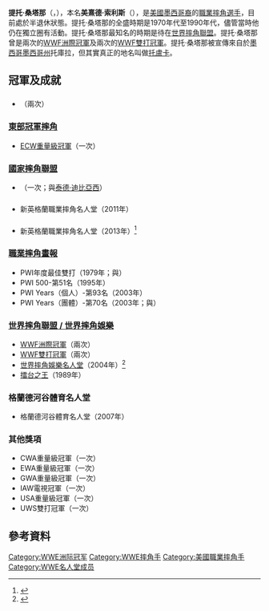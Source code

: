 {{Infobox Pro Wrestler
| name = 提托·桑塔那
| image = Tito Santana 2011b.jpg
| img_capt =提托·桑塔那（2011年）
| names = El Matador<ref name="OWOW"/><br>Merced Solis<br>Richard Blood<ref name="OWOW"/><ref name=tales>{{cite book|title=Tito Santana's Tales From the Ring|last= Santana|first=Tito|publisher=Sports Publishing LLC|year=2008|isbn=978-1-59670-325-4}}</ref><br>Tino Santana<ref name=tales/><br>Chico Santana<ref name=tales/><br>'''Tito Santana'''<ref name="OWOW"/>
| birthname = 美熹德·索利斯
| nickname = 
| height = {{height|ft=6|in=2}}<ref name="OWOW">{{cite web|url=http://www.onlineworldofwrestling.com/profiles/t/tito-santana.html|title=Tito Santana Profile|accessdate=2010-06-04|publisher=Online World Of Wrestling|archive-date=2012-07-30|archive-url=https://web.archive.org/web/20120730023233/http://www.onlineworldofwrestling.com/profiles/t/tito-santana.html|dead-url=no}}</ref>
| weight = {{convert|234|lb|kg|abbr=on}}<ref name="OWOW"/>
| birth_date = {{Birth date and age|1953|05|10}}
| birth_place = {{USA}}[[德克薩斯州|德克薩斯州]][[伊達爾戈縣_(德克薩斯州)|伊達爾戈縣]][[米申|米申]]<ref name="OWOW"/>
| death_date = 
| death_place = 
| resides = {{USA}}[[紐澤西州|紐澤西州]][[摩里斯縣_(紐澤西州)|摩里斯縣]]{{link-en|洛斯貝利鎮 (紐澤西州)|Roxbury Township, New Jersey|洛斯貝利鎮}}<ref name="OWOW"/>
| billed = {{MEX}}[[墨西哥州|墨西哥州]][[托盧卡|托庫拉]]<ref name="OWOW"/><ref name=WWE/>
| trainer = {{link-en|小島泰弘|Yasuhiro Kojima}}<ref name=tales/><br>[[巴布·歐頓|巴布·歐頓]]<ref name=tales/>
| debut = 1977年<ref name=tales/>
| retired = 
| spouse = 
}}

'''提托·桑塔那'''（{{lang-en|'''Tito Santana'''}}，{{bd|1953年|5月10日}}），本名'''美熹德·索利斯'''（{{lang-en|'''Merced Solis'''}}），是[[美國|美國]][[墨西哥裔美國人|墨西哥裔]]的[[職業摔角|職業摔角]][[選手|選手]]，目前處於半退休狀態。提托·桑塔那的全盛時期是1970年代至1990年代，儘管當時他仍在獨立圈有活動。提托·桑塔那最知名的時期是待在[[世界摔角聯盟|世界摔角聯盟]]。提托·桑塔那曾是兩次的[[WWF洲際冠軍|WWF洲際冠軍]]及兩次的[[WWF雙打冠軍|WWF雙打冠軍]]。提托·桑塔那被宣傳來自於[[墨西哥|墨西哥]][[墨西哥州|墨西哥州]]托庫拉，但其實真正的地名叫做[[托盧卡|托盧卡]]。

==冠軍及成就==
==={{link-en|美國摔角聯會|American Wrestling Federation}}===
*{{link-en|AWF重量級冠軍|AWF Heavyweight Championship}}（兩次）

===[[東部冠軍摔角|東部冠軍摔角]]===
*[[ECW重量級冠軍|ECW重量級冠軍]]（一次）

===[[國家摔角聯盟|國家摔角聯盟]]===
*{{link-en|NWA美西雙打冠軍|NWA Florida Tag Team Championship}}（一次；與[[泰德·迪比亞西|泰德·迪比亞西]]）

==={{link-en|新英格蘭職業摔角名人堂|New England Pro Wrestling Hall of Fame}}===
*新英格蘭職業摔角名人堂（2011年）

==={{link-en|職業摔角名人堂|Professional Wrestling Hall of Fame}}===
*新英格蘭職業摔角名人堂（2013年）<ref>{{cite web|url=http://www.f4wonline.com/more/more-top-stories/118-daily-updates/28789-mon-update-major-spike-announcement-tomorrow-aces-a-8s-identity-tna-injury-updates-hall-of-fame-inductions-announced-wwe-two-ppvs-this-weekend-jericho-schedule-amateur-wrestling-hits-msg-first-time-ever-|title=Mon. update: Major Spike announcement tomorrow, Aces & 8s identity, TNA injury updates, Hall of Fame inductions announced, WWE two PPVs this weekend, Jericho schedule, Amateur wrestling hits MSG first time ever|date=2012-12-10|last=Meltzer|first=Dave|accessdate=2012-12-10|work=[[摔角觀察員通訊|Wrestling Observer Newsletter]]|archive-date=2012-12-14|archive-url=https://web.archive.org/web/20121214062129/http://www.f4wonline.com/more/more-top-stories/118-daily-updates/28789-mon-update-major-spike-announcement-tomorrow-aces-a-8s-identity-tna-injury-updates-hall-of-fame-inductions-announced-wwe-two-ppvs-this-weekend-jericho-schedule-amateur-wrestling-hits-msg-first-time-ever-|dead-url=no}}</ref>

===[[職業摔角畫報|職業摔角畫報]]===
*PWI年度最佳雙打（1979年；與{{link-en|伊凡·普茲基|Ivan Putski}}）
*PWI 500-第51名（1995年）
*PWI Years（個人）-第93名（2003年）
*PWI Years（團體）-第70名（2003年；與{{link-en|瑞克·馬特爾|Rick Martel}}）

===[[世界摔角娛樂|世界摔角聯盟 / 世界摔角娛樂]]===
*[[WWF洲際冠軍|WWF洲際冠軍]]（兩次）
*[[WWF雙打冠軍|WWF雙打冠軍]]（兩次）
*[[世界摔角娛樂名人堂|世界摔角娛樂名人堂]]（2004年）<ref name=WWE>{{cite web|url=http://www.wwe.com/superstars/halloffame/inductees/titosantana/|title=Tito Santana Hall of Fame profile|publisher=[[WWE|WWE]]|accessdate=2011-03-31|archive-date=2012-02-22|archive-url=https://web.archive.org/web/20120222160348/http://www.wwe.com/superstars/halloffame/inductees/titosantana|dead-url=no}}</ref>
*[[擂台之王|擂台之王]]（1989年）

===格蘭德河谷體育名人堂===
*格蘭德河谷體育名人堂（2007年）

===其他獎項===
*CWA重量級冠軍（一次）
*EWA重量級冠軍（一次）
*GWA重量級冠軍（一次）
*IAW電視冠軍（一次）
*USA重量級冠軍（一次）
*UWS雙打冠軍（一次）

==參考資料==
{{References}}

{{WWE洲际冠军}}

{{DEFAULTSORT:Santana, Tino}}
[[Category:WWE洲际冠军|Category:WWE洲际冠军]]
[[Category:WWE摔角手|Category:WWE摔角手]]
[[Category:美國職業摔角手|Category:美國職業摔角手]]
[[Category:WWE名人堂成员|Category:WWE名人堂成员]]